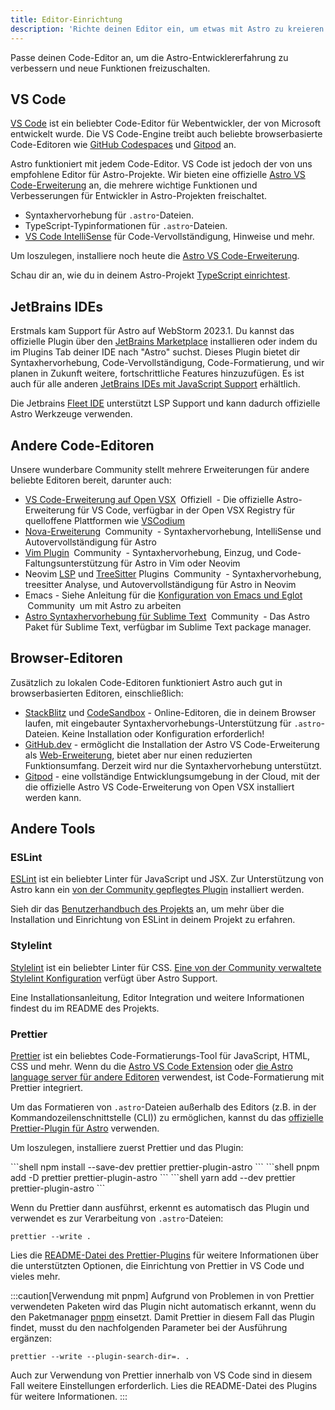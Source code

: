 ```yaml
---
title: Editor-Einrichtung
description: 'Richte deinen Editor ein, um etwas mit Astro zu kreieren.'
---
```



Passe deinen Code-Editor an, um die Astro-Entwicklererfahrung zu verbessern und neue Funktionen freizuschalten.

## VS Code

[VS Code](https://code.visualstudio.com/) ist ein beliebter Code-Editor für Webentwickler, der von Microsoft entwickelt wurde. Die VS Code-Engine treibt auch beliebte browserbasierte Code-Editoren wie [GitHub Codespaces](https://github.com/features/codespaces) und [Gitpod](https://gitpod.io/) an.

Astro funktioniert mit jedem Code-Editor. VS Code ist jedoch der von uns empfohlene Editor für Astro-Projekte. Wir bieten eine offizielle [Astro VS Code-Erweiterung](https://marketplace.visualstudio.com/items?itemName=astro-build.astro-vscode) an, die mehrere wichtige Funktionen und Verbesserungen für Entwickler in Astro-Projekten freischaltet.

- Syntaxhervorhebung für `.astro`-Dateien.
- TypeScript-Typinformationen für `.astro`-Dateien.
- [VS Code IntelliSense](https://code.visualstudio.com/docs/editor/intellisense) für Code-Vervollständigung, Hinweise und mehr.

Um loszulegen, installiere noch heute die [Astro VS Code-Erweiterung](https://marketplace.visualstudio.com/items?itemName=astro-build.astro-vscode).


<ReadMore>Schau dir an, wie du in deinem Astro-Projekt [TypeScript einrichtest](/de/guides/typescript/).</ReadMore>

## JetBrains IDEs

Erstmals kam Support für Astro auf WebStorm 2023.1. Du kannst das offizielle Plugin über den [JetBrains Marketplace](https://plugins.jetbrains.com/plugin/20959-astro) installieren oder indem du im Plugins Tab deiner IDE nach "Astro" suchst. Dieses Plugin bietet dir Syntaxhervorhebung, Code-Vervollständigung, Code-Formatierung, und wir planen in Zukunft weitere, fortschrittliche Features hinzuzufügen. Es ist auch für alle anderen [JetBrains IDEs mit JavaScript Support](https://www.jetbrains.com/de-de/products/#lang=js&type=ide) erhältlich.

Die Jetbrains [Fleet IDE](https://www.jetbrains.com/de-de/fleet/) unterstützt LSP Support und kann dadurch offizielle Astro Werkzeuge verwenden.

## Andere Code-Editoren

Unsere wunderbare Community stellt mehrere Erweiterungen für andere beliebte Editoren bereit, darunter auch:

- [VS Code-Erweiterung auf Open VSX](https://open-vsx.org/extension/astro-build/astro-vscode) <span style="margin: 0.25em;"><Badge variant="accent">Offiziell</Badge></span> - Die offizielle Astro-Erweiterung für VS Code, verfügbar in der Open VSX Registry für quelloffene Plattformen wie [VSCodium](https://vscodium.com/)
- [Nova-Erweiterung](https://extensions.panic.com/extensions/sciencefidelity/sciencefidelity.astro/) <span style="margin: 0.25em;"><Badge variant="neutral">Community</Badge></span> - Syntaxhervorhebung, IntelliSense und Autovervollständigung für Astro
- [Vim Plugin](https://github.com/wuelnerdotexe/vim-astro) <span style="margin: 0.25em;"><Badge variant="neutral">Community</Badge></span> - Syntaxhervorhebung, Einzug, und Code-Faltungsunterstützung für Astro in Vim oder Neovim
- Neovim [LSP](https://github.com/neovim/nvim-lspconfig/blob/master/doc/server_configurations.md#astro) und [TreeSitter](https://github.com/virchau13/tree-sitter-astro) Plugins <span style="margin: 0.25em;"><Badge variant="neutral">Community</Badge></span> - Syntaxhervorhebung, treesitter Analyse, und Autovervollständigung für Astro in Neovim
- Emacs - Siehe Anleitung für die [Konfiguration von Emacs und Eglot](https://medium.com/@jrmjrm/configuring-emacs-and-eglot-to-work-with-astro-language-server-9408eb709ab0) <span style="margin: 0.25em;"><Badge variant="neutral">Community</Badge></span> um mit Astro zu arbeiten
- [Astro Syntaxhervorhebung für Sublime Text](https://packagecontrol.io/packages/Astro) <span style="margin: 0.25em;"><Badge variant="neutral">Community</Badge></span> - Das Astro Paket für Sublime Text, verfügbar im Sublime Text package manager.

## Browser-Editoren

Zusätzlich zu lokalen Code-Editoren funktioniert Astro auch gut in browserbasierten Editoren, einschließlich:

- [StackBlitz](https://stackblitz.com/) und [CodeSandbox](https://codesandbox.io/) - Online-Editoren, die in deinem Browser laufen, mit eingebauter Syntaxhervorhebungs-Unterstützung für `.astro`-Dateien. Keine Installation oder Konfiguration erforderlich!
- [GitHub.dev](https://github.dev/) - ermöglicht die Installation der Astro VS Code-Erweiterung als [Web-Erweiterung](https://code.visualstudio.com/api/extension-guides/web-extensions), bietet aber nur einen reduzierten Funktionsumfang. Derzeit wird nur die Syntaxhervorhebung unterstützt.
- [Gitpod](https://gitpod.io/) - eine vollständige Entwicklungsumgebung in der Cloud, mit der die offizielle Astro VS Code-Erweiterung von Open VSX installiert werden kann.

## Andere Tools

### ESLint

[ESLint](https://eslint.org/) ist ein beliebter Linter für JavaScript und JSX. Zur Unterstützung von Astro kann ein [von der Community gepflegtes Plugin](https://github.com/ota-meshi/eslint-plugin-astro) installiert werden.

Sieh dir das [Benutzerhandbuch des Projekts](https://ota-meshi.github.io/eslint-plugin-astro/user-guide/) an, um mehr über die Installation und Einrichtung von ESLint in deinem Projekt zu erfahren.

### Stylelint

[Stylelint](https://stylelint.io/) ist ein beliebter Linter für CSS. [Eine von der Community verwaltete Stylelint Konfiguration](https://github.com/ota-meshi/stylelint-config-html) verfügt über Astro Support.

Eine Installationsanleitung, Editor Integration und weitere Informationen findest du im README des Projekts.

### Prettier

[Prettier](https://prettier.io/) ist ein beliebtes Code-Formatierungs-Tool für JavaScript, HTML, CSS und mehr. Wenn du die [Astro VS Code Extension](https://marketplace.visualstudio.com/items?itemName=astro-build.astro-vscode) oder [die Astro language server für andere Editoren](#andere-code-editoren) verwendest, ist Code-Formatierung mit Prettier integriert.

Um das Formatieren von `.astro`-Dateien außerhalb des Editors (z.B. in der Kommandozeilen&shy;schnittstelle (CLI)) zu ermöglichen, kannst du das [offizielle Prettier-Plugin für Astro](https://github.com/withastro/prettier-plugin-astro) verwenden.

Um loszulegen, installiere zuerst Prettier und das Plugin:

<PackageManagerTabs>
  <Fragment slot="npm">
  ```shell
  npm install --save-dev prettier prettier-plugin-astro
  ```
  </Fragment>
  <Fragment slot="pnpm">
  ```shell
  pnpm add -D prettier prettier-plugin-astro
  ```
  </Fragment>
  <Fragment slot="yarn">
  ```shell
  yarn add --dev prettier prettier-plugin-astro
  ```
  </Fragment>
</PackageManagerTabs>

Wenn du Prettier dann ausführst, erkennt es automatisch das Plugin und verwendet es zur Verarbeitung von `.astro`-Dateien:

```shell
prettier --write .
```

Lies die [README-Datei des Prettier-Plugins](https://github.com/withastro/prettier-plugin-astro/blob/main/README.md) für weitere Informationen über die unterstützten Optionen, die Einrichtung von Prettier in VS Code und vieles mehr.

:::caution[Verwendung mit pnpm]
Aufgrund von Problemen in von Prettier verwendeten Paketen wird das Plugin nicht automatisch erkannt, wenn du den Paketmanager [pnpm](https://pnpm.io/) einsetzt. Damit Prettier in diesem Fall das Plugin findet, musst du den nachfolgenden Parameter bei der Ausführung ergänzen:

```shell
prettier --write --plugin-search-dir=. .
```

Auch zur Verwendung von Prettier innerhalb von VS Code sind in diesem Fall weitere Einstellungen erforderlich. Lies die README-Datei des Plugins für weitere Informationen.
:::
